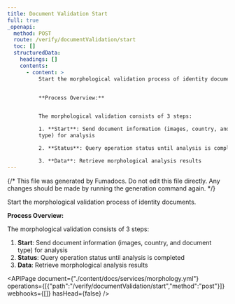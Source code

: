 ```yaml
---
title: Document Validation Start
full: true
_openapi:
  method: POST
  route: /verify/documentValidation/start
  toc: []
  structuredData:
    headings: []
    contents:
      - content: >
          Start the morphological validation process of identity documents.


          **Process Overview:**


          The morphological validation consists of 3 steps:

          1. **Start**: Send document information (images, country, and document
          type) for analysis

          2. **Status**: Query operation status until analysis is completed  

          3. **Data**: Retrieve morphological analysis results
---
```


{/* This file was generated by Fumadocs. Do not edit this file directly. Any changes should be made by running the generation command again. */}

Start the morphological validation process of identity documents.

**Process Overview:**

The morphological validation consists of 3 steps:
1. **Start**: Send document information (images, country, and document type) for analysis
2. **Status**: Query operation status until analysis is completed  
3. **Data**: Retrieve morphological analysis results


<APIPage document={"./content/docs/services/morphology.yml"} operations={[{"path":"/verify/documentValidation/start","method":"post"}]} webhooks={[]} hasHead={false} />